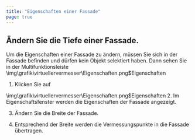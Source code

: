 ```yaml
---
title: "Eigenschaften einer Fassade"
page: true
---
```

## &#196;ndern Sie die Tiefe einer Fassade.
<GeoMapper>
Um die Eigenschaften einer Fassade zu &#228;ndern, m&#252;ssen Sie sich in der Fassade befinden und d&#252;rfen kein Objekt selektiert haben.
Dann sehen Sie in der Multifunktionsleiste 
<Image>\img\grafik\virtuellervermesser\Eigenschaften.png$Eigenschaften</Image>


1. Klicken Sie auf  


<Image>\img\grafik\virtuellervermesser\Eigenschaften.png$Eigenschaften</Image>
2.  Im Eigenschaftsfenster werden die Eigenschaften der Fassade angezeigt.


3.  &#196;ndern Sie die Breite der Fassade.


4.  Entsprechend der Breite werden die Vermessungspunkte in die Fassade &#252;bertragen. 





</GeoMapper>
